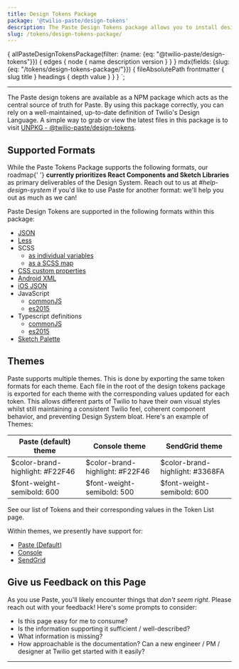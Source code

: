 ```yaml
---
title: Design Tokens Package
package: '@twilio-paste/design-tokens'
description: The Paste Design Tokens package allows you to install design tokens in a variety of different formats (Web, Mobile, Sketch, etc.)
slug: /tokens/design-tokens-package/
---
```



  {
    allPasteDesignTokensPackage(filter: {name: {eq: "@twilio-paste/design-tokens"}}) {
      edges {
        node {
          name
          description
          version
        }
      }
    }
    mdx(fields: {slug: {eq: "/tokens/design-tokens-package/"}}) {
      fileAbsolutePath
      frontmatter {
        slug
        title
      }
      headings {
        depth
        value
      }
    }
  }
`;

<ComponentHeader
  name="Design Tokens package"
  categoryRoute={SidebarCategoryRoutes.TOKENS}
  githubUrl="https://github.com/twilio-labs/paste/tree/master/packages/paste-core/components/button"
  data={props.data.allPasteDesignTokensPackage.edges}
/>

---

<contentwrapper>

<Box order={2} marginLeft="space140" minWidth="size20">

<QuestionMenu data={props.data.mdx} />

<TableOfContents headings={props.data.mdx.headings} />

</Box>

<content>

The Paste design tokens are available as a NPM package which acts as the central source of truth for Paste. By using this package correctly, you can rely on a well-maintained, up-to-date definition of Twilio's Design Language. A simple way to grab or view the latest files in this package is to visit [UNPKG - @twilio-paste/design-tokens](https://unpkg.com/browse/@twilio-paste/design-tokens/dist/).

## Supported Formats

<Callout>
  <CalloutText>
    While the Paste Tokens Package supports the following formats, our roadmap{' '}
    <strong>currently prioritizes React Components and Sketch Libraries</strong> as primary deliverables of the Design
    System. Reach out to us at <em>#help-design-system</em> if you'd like to use Paste for another format: we'll help
    you out as much as we can!
  </CalloutText>
</Callout>

Paste Design Tokens are supported in the following formats within this package:

- [JSON](https://unpkg.com/browse/@twilio-paste/design-tokens/dist/tokens.json)
- [Less](https://unpkg.com/browse/@twilio-paste/design-tokens/dist/tokens.less)
- SCSS
  - [as individual variables](https://unpkg.com/browse/@twilio-paste/design-tokens/dist/tokens.default.scss)
  - [as a SCSS map](https://unpkg.com/browse/@twilio-paste/design-tokens/dist/tokens.map.scss)
- [CSS custom properties](https://unpkg.com/browse/@twilio-paste/design-tokens/dist/tokens.custom-properties.css)
- [Android XML](https://unpkg.com/browse/@twilio-paste/design-tokens/dist/tokens.android.xml)
- [iOS JSON](https://unpkg.com/browse/@twilio-paste/design-tokens/dist/tokens.ios.json)
- JavaScript
  - [commonJS](https://unpkg.com/browse/@twilio-paste/design-tokens/dist/tokens.common.js)
  - [es2015](https://unpkg.com/browse/@twilio-paste/design-tokens/dist/tokens.es6.js)
- Typescript definitions
  - [commonJS](https://unpkg.com/browse/@twilio-paste/design-tokens/dist/tokens.common.d.ts)
  - [es2015](https://unpkg.com/browse/@twilio-paste/design-tokens/dist/tokens.es6.d.ts)
- [Sketch Palette](https://unpkg.com/browse/@twilio-paste/design-tokens/dist/sketch.sketchpalette)

## Themes

Paste supports multiple themes. This is done by exporting the same token formats for each theme. Each file in the root of the design tokens package is exported for each theme with the corresponding values updated for each token. This allows different parts of Twilio to have their own visual styles whilst still maintaining a consistent Twilio feel, coherent component behavior, and preventing Design System bloat. Here's an example of Themes:

| Paste (default) theme            | Console theme                    | SendGrid theme                   |
| -------------------------------- | -------------------------------- | -------------------------------- |
| \$color-brand-highlight: #F22F46 | \$color-brand-highlight: #F22F46 | \$color-brand-highlight: #3368FA |
| \$font-weight-semibold: 600      | \$font-weight-semibold: 500      | \$font-weight-semibold: 600      |

See our list of Tokens and their corresponding values in the <Link to="/tokens/">Token List</Link> page.

Within themes, we presently have support for:

- [Paste (Default)](https://unpkg.com/browse/@twilio-paste/design-tokens/dist/)
- [Console](https://unpkg.com/browse/@twilio-paste/design-tokens/dist/themes/console/)
- [SendGrid](https://unpkg.com/browse/@twilio-paste/design-tokens/dist/themes/sendgrid/)

## Give us Feedback on this Page

As you use Paste, you'll likely encounter things that _don't seem right_. Please reach out with your feedback! Here's some prompts to consider:

- Is this page easy for me to consume?
- Is the information supporting it sufficient / well-described?
- What information is missing?
- How approachable is the documentation? Can a new engineer / PM / designer at Twilio get started with it easily?

---

<Box marginTop="space90">
  <Changelog />
</Box>

</content>

</contentwrapper>
